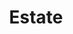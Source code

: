 ---
slug: estate
link: /projects/estate/
category: 'projects'
title: Estate
publicData: Sep 11th 2020
pagesCount: 1
siteLink: https://estate.igromov.digital/
pages: 
    - page:
        - image: ../../assets/images/projects/project-310-estate/estate-0.jpg
        - title: Главная
sortIdx: 310
---